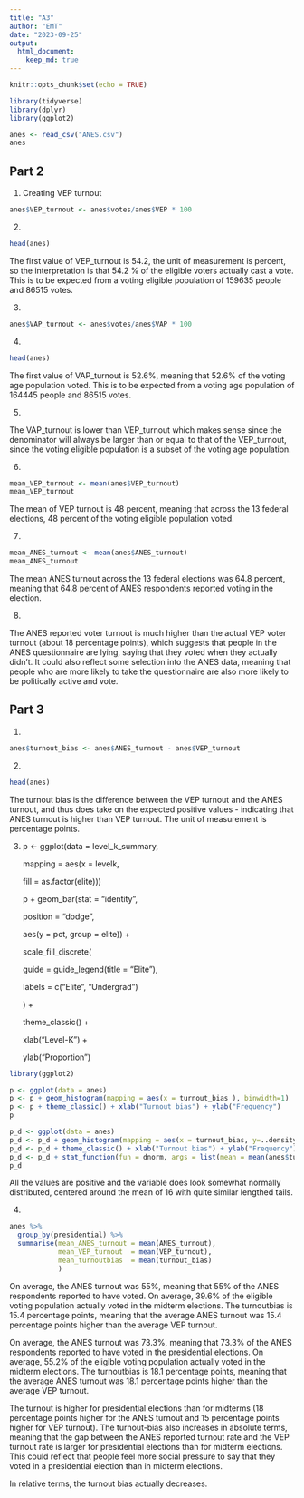 ```yaml
---
title: "A3"
author: "EMT"
date: "2023-09-25"
output: 
  html_document: 
    keep_md: true
---
```


```r
knitr::opts_chunk$set(echo = TRUE)
```

```r
library(tidyverse)
library(dplyr)
library(ggplot2)

anes <- read_csv("ANES.csv")
anes
```

## Part 2

1.  Creating VEP turnout

```r

anes$VEP_turnout <- anes$votes/anes$VEP * 100

```

2.  

```r
head(anes)
```

The first value of VEP_turnout is 54.2, the unit of measurement is percent, so the interpretation is that 54.2 % of the eligible voters actually cast a vote. This is to be expected from a voting eligible population of 159635 people and 86515 votes.

3.  

```r
anes$VAP_turnout <- anes$votes/anes$VAP * 100

```

4.  

```r
head(anes)
```

The first value of VAP_turnout is 52.6%, meaning that 52.6% of the voting age population voted. This is to be expected from a voting age population of 164445 people and 86515 votes.

5.  

The VAP_turnout is lower than VEP_turnout which makes sense since the denominator will always be larger than or equal to that of the VEP_turnout, since the voting eligible population is a subset of the voting age population.

6.  

```r
mean_VEP_turnout <- mean(anes$VEP_turnout)
mean_VEP_turnout
```

The mean of VEP turnout is 48 percent, meaning that across the 13 federal elections, 48 percent of the voting eligible population voted.

7.  

```r
mean_ANES_turnout <- mean(anes$ANES_turnout)
mean_ANES_turnout

```

The mean ANES turnout across the 13 federal elections was 64.8 percent, meaning that 64.8 percent of ANES respondents reported voting in the election.

8.  

The ANES reported voter turnout is much higher than the actual VEP voter turnout (about 18 percentage points), which suggests that people in the ANES questionnaire are lying, saying that they voted when they actually didn't. It could also reflect some selection into the ANES data, meaning that people who are more likely to take the questionnaire are also more likely to be politically active and vote.

## Part 3

1.  

```r
anes$turnout_bias <- anes$ANES_turnout - anes$VEP_turnout
```

2.  

```r
head(anes)
```

The turnout bias is the difference between the VEP turnout and the ANES turnout, and thus does take on the expected positive values - indicating that ANES turnout is higher than VEP turnout. The unit of measurement is percentage points.

3.  

    p \<- ggplot(data = level_k_summary,

    mapping = aes(x = levelk,

    fill = as.factor(elite)))

    p + geom_bar(stat = "identity",

    position = "dodge",

    aes(y = pct, group = elite)) +

    scale_fill_discrete(

    guide = guide_legend(title = "Elite"),

    labels = c("Elite", "Undergrad")

    ) +

    theme_classic() +

    xlab("Level-K") +

    ylab("Proportion")

```r
library(ggplot2)

p <- ggplot(data = anes)
p <- p + geom_histogram(mapping = aes(x = turnout_bias ), binwidth=1)
p <- p + theme_classic() + xlab("Turnout bias") + ylab("Frequency")         
p

p_d <- ggplot(data = anes)
p_d <- p_d + geom_histogram(mapping = aes(x = turnout_bias, y=..density.. ), binwidth=1)
p_d <- p_d + theme_classic() + xlab("Turnout bias") + ylab("Frequency")         
p_d <- p_d + stat_function(fun = dnorm, args = list(mean = mean(anes$turnout_bias), sd = sd(anes$turnout_bias)))
p_d
```

All the values are positive and the variable does look somewhat normally distributed, centered around the mean of 16 with quite similar lengthed tails.

4.  

```r
anes %>%
  group_by(presidential) %>%
  summarise(mean_ANES_turnout = mean(ANES_turnout),
            mean_VEP_turnout  = mean(VEP_turnout),
            mean_turnoutbias  = mean(turnout_bias)
            )
```

On average, the ANES turnout was 55%, meaning that 55% of the ANES respondents reported to have voted. On average, 39.6% of the eligible voting population actually voted in the midterm elections. The turnoutbias is 15.4 percentage points, meaning that the average ANES turnout was 15.4 percentage points higher than the average VEP turnout.

On average, the ANES turnout was 73.3%, meaning that 73.3% of the ANES respondents reported to have voted in the presidential elections. On average, 55.2% of the eligible voting population actually voted in the midterm elections. The turnoutbias is 18.1 percentage points, meaning that the average ANES turnout was 18.1 percentage points higher than the average VEP turnout.

The turnout is higher for presidential elections than for midterms (18 percentage points higher for the ANES turnout and 15 percentage points higher for VEP turnout). The turnout-bias also increases in absolute terms, meaning that the gap between the ANES reported turnout rate and the VEP turnout rate is larger for presidential elections than for midterm elections. This could reflect that people feel more social pressure to say that they voted in a presidential election than in midterm elections.

In relative terms, the turnout bias actually decreases.

